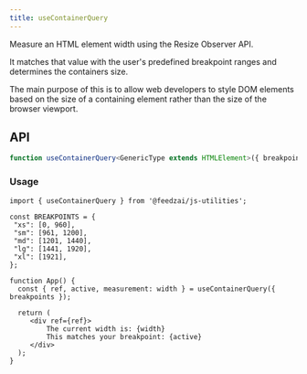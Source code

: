 ```yaml
---
title: useContainerQuery
---
```

Measure an HTML element width using the Resize Observer API.

It matches that value with the user's predefined breakpoint ranges and determines the containers size.

The main purpose of this is to allow web developers to style DOM elements based on
the size of a containing element rather than the size of the browser viewport.

## API

```typescript
function useContainerQuery<GenericType extends HTMLElement>({ breakpoints, ignoreDimensions, observedMeasurement, }: ContainerQueryProps): ContainerQueryResult<GenericType>;
```

### Usage

```tsx
import { useContainerQuery } from '@feedzai/js-utilities';

const BREAKPOINTS = {
 "xs": [0, 960],
 "sm": [961, 1200],
 "md": [1201, 1440],
 "lg": [1441, 1920],
 "xl": [1921],
};

function App() {
  const { ref, active, measurement: width } = useContainerQuery({ breakpoints });

  return (
     <div ref={ref}>
         The current width is: {width}
         This matches your breakpoint: {active}
     </div>
  );
}
```

